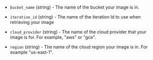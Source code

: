 <!-- Code generated from the comments of the Config struct in datasource/hcp-packer-image/data.go; DO NOT EDIT MANUALLY -->

- `bucket_name` (string) - The name of the bucket your image is in.

- `iteration_id` (string) - The name of the iteration Id to use when retrieving your image

- `cloud_provider` (string) - The name of the cloud provider that your image is for. For example,
  "aws" or "gce".

- `region` (string) - The name of the cloud region your image is in. For example "us-east-1".

<!-- End of code generated from the comments of the Config struct in datasource/hcp-packer-image/data.go; -->
